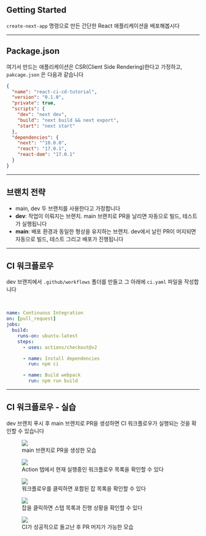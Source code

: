 ## Getting Started

`create-next-app` 명령으로 만든 간단한 React 애플리케이션을 배포해봅시다


<Home />

---

## Package.json

여기서 만드는 애플리케이션은 CSR(Client Side Rendering)한다고 가정하고, `pakcage.json` 은 다음과 같습니다

```json
{
  "name": "react-ci-cd-tutorial",
  "version": "0.1.0",
  "private": true,
  "scripts": {
    "dev": "next dev",
    "build": "next build && next export",
    "start": "next start"
  },
  "dependencies": {
    "next": "^10.0.0",
    "react": "17.0.1",
    "react-dom": "17.0.1"
  }
}
```

---

## 브랜치 전략

- main, dev 두 브랜치를 사용한다고 가정합니다
- **dev**: 작업이 이뤄지는 브랜치. main 브랜치로 PR을 날리면 자동으로 빌드, 테스트가 실행됩니다
- **main**: 배포 환경과 동일한 형상을 유지하는 브랜치. dev에서 날린 PR이 머지되면 자동으로 빌드, 테스트 그리고 배포가 진행됩니다

---

## CI 워크플로우

dev 브랜치에서 `.github/workflows` 폴더를 만들고 그 아래에 `ci.yaml` 파일을 작성합니다

<br />

```yaml
name: Continuous Integration
on: [pull_request]
jobs:
  build:
    runs-on: ubuntu-latest
    steps:
      - uses: actions/checkout@v2

      - name: Install dependencies
        run: npm ci

      - name: Build webpack
        run: npm run build
```

---

## CI 워크플로우 - 실습

dev 브랜치 푸시 후 main 브랜치로 PR을 생성하면 CI 워크플로우가 실행되는 것을 확인할 수 있습니다

<figure>
  <img src="/slides/images/ci-hands-on/ci-1.png" />
  <figcaption>main 브랜치로 PR을 생성한 모습</figcaption>
</figure>

<figure>
  <img src="/slides/images/ci-hands-on/ci-2.png" />
  <figcaption>
    Action 탭에서 현재 실행중인 워크플로우 목록을 확인할 수 있다
  </figcaption>
</figure>

<figure>
  <img src="/slides/images/ci-hands-on/ci-3.png" />
  <figcaption>워크플로우를 클릭하면 포함된 잡 목록을 확인할 수 있다</figcaption>
</figure>

<figure>
  <img src="/slides/images/ci-hands-on/ci-4.png" />
  <figcaption>잡을 클릭하면 스탭 목록과 진행 상황을 확인할 수 있다</figcaption>
</figure>

<figure>
  <img src="/slides/images/ci-hands-on/ci-5.png" />
  <figcaption>CI가 성공적으로 돌고난 후 PR 머지가 가능한 모습</figcaption>
</figure>
